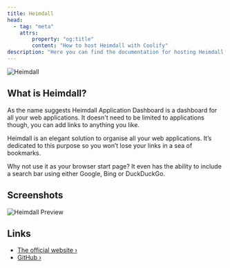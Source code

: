```yaml
---
title: Heimdall
head:
  - tag: "meta"
    attrs:
        property: "og:title"
        content: "How to host Heimdall with Coolify"
description: "Here you can find the documentation for hosting Heimdall with Coolify."
---
```



<Badge text="One-click setup." variant="note" size="large" />

![Heimdall](https://camo.githubusercontent.com/0b7b7b9940d2234a4edc1af41c191c62b716baf21a0803a38b0cc9d5328db54e/68747470733a2f2f692e696d6775722e636f6d2f697556387733792e706e67)

## What is Heimdall?

As the name suggests Heimdall Application Dashboard is a dashboard for all your web applications. It doesn't need to be limited to applications though, you can add links to anything you like.

Heimdall is an elegant solution to organise all your web applications. It’s dedicated to this purpose so you won’t lose your links in a sea of bookmarks.

Why not use it as your browser start page? It even has the ability to include a search bar using either Google, Bing or DuckDuckGo.

## Screenshots

![Heimdall Preview](https://camo.githubusercontent.com/b07301664bb1779167d39c07c193d0974e51ae99be153b45cf310285f87a4371/68747470733a2f2f692e696d6775722e636f6d2f4d72433451704e2e676966)

## Links

- [The official website ›](https://heimdall.site/)
- [GitHub ›](https://github.com/linuxserver/Heimdall)

